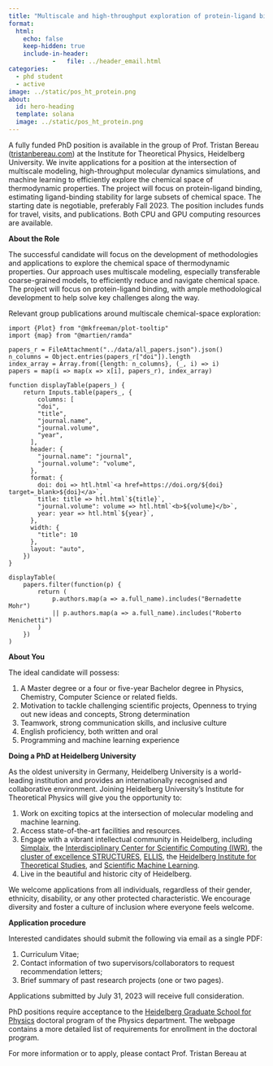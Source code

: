 ```yaml
---
title: "Multiscale and high-throughput exploration of protein-ligand binding"
format:
  html:
    echo: false
    keep-hidden: true
    include-in-header:
            -   file: ../header_email.html
categories:
  - phd student
  - active
image: ../static/pos_ht_protein.png
about:
  id: hero-heading
  template: solana
  image: ../static/pos_ht_protein.png
---
```



:::{#hero-heading}


:::

A fully funded PhD position is available in the group of Prof. Tristan Bereau ([tristanbereau.com](https://tristanbereau.com)) at the Institute for Theoretical Physics, Heidelberg University. We invite applications for a position at the intersection of multiscale modeling, high-throughput molecular dynamics simulations, and machine learning to efficiently explore the chemical space of thermodynamic properties. The project will focus on protein-ligand binding, estimating ligand-binding stability for large subsets of chemical space. The starting date is negotiable, preferably Fall 2023. The position includes funds for travel, visits, and publications. Both CPU and GPU computing resources are available.


**About the Role**

The successful candidate will focus on the development of methodologies and applications to explore the chemical space of thermodynamic properties. Our approach uses multiscale modeling, especially transferable coarse-grained models, to efficiently reduce and navigate chemical space. The project will focus on protein-ligand binding, with ample methodological development to help solve key challenges along the way.

Relevant group publications around multiscale chemical-space exploration:

```ojs
import {Plot} from "@mkfreeman/plot-tooltip"
import {map} from "@martien/ramda"

papers_r = FileAttachment("../data/all_papers.json").json()
n_columns = Object.entries(papers_r["doi"]).length
index_array = Array.from({length: n_columns}, (_, i) => i)
papers = map(i => map(x => x[i], papers_r), index_array)

function displayTable(papers_) {
    return Inputs.table(papers_, {
        columns: [
        "doi",
        "title",
        "journal.name",
        "journal.volume",
        "year",
      ],
      header: {
        "journal.name": "journal",
        "journal.volume": "volume",
      },
      format: {
        doi: doi => htl.html`<a href=https://doi.org/${doi} target=_blank>${doi}</a>`,
        title: title => htl.html`${title}`,
        "journal.volume": volume => htl.html`<b>${volume}</b>`,
        year: year => htl.html`${year}`,
      },
      width: {
        "title": 10
      },
      layout: "auto",
    })
}

displayTable(
    papers.filter(function(p) {
        return (
            p.authors.map(a => a.full_name).includes("Bernadette Mohr")
            || p.authors.map(a => a.full_name).includes("Roberto Menichetti")
        )
    })
)
```

**About You**

The ideal candidate will possess:

1. A Master degree or a four or five-year Bachelor degree in Physics, Chemistry, Computer Science or related fields.
1. Motivation to tackle challenging scientific projects, Openness to trying out new ideas and concepts, Strong determination
1. Teamwork, strong communication skills, and inclusive culture
1. English proficiency, both written and oral
1. Programming and machine learning experience

**Doing a PhD at Heidelberg University**

As the oldest university in Germany, Heidelberg University is a world-leading institution and provides an internationally recognised and collaborative environment. Joining Heidelberg University's Institute for Theoretical Physics will give you the opportunity to:

1. Work on exciting topics at the intersection of molecular modeling and machine learning.
1. Access state-of-the-art facilities and resources.
1. Engage with a vibrant intellectual community in Heidelberg, including [Simplaix](https://www.h-its.org/research/simplaix/), the [Interdisciplinary Center for Scientific Computing (IWR)](https://typo.iwr.uni-heidelberg.de/home), the [cluster of excellence STRUCTURES](https://www.structures.uni-heidelberg.de/index.php), [ELLIS](https://www.ellis-life-heidelberg.eu), the [Heidelberg Institute for Theoretical Studies](https://www.h-its.org), and [Scientific Machine Learning](https://www.mlai.uni-heidelberg.de/en).
1. Live in the beautiful and historic city of Heidelberg.

We welcome applications from all individuals, regardless of their gender, ethnicity, disability, or any other protected characteristic. We encourage diversity and foster a culture of inclusion where everyone feels welcome.

**Application procedure**

Interested candidates should submit the following via email as a single PDF:

1. Curriculum Vitae;
1. Contact information of two supervisors/collaborators to request recommendation letters;
1. Brief summary of past research projects (one or two pages).

Applications submitted by July 31, 2023 will receive full consideration.

PhD positions require acceptance to the [Heidelberg Graduate School for Physics](https://hgsfp.uni-heidelberg.de) doctoral program of the Physics department. The webpage contains a more detailed list of requirements for enrollment in the doctoral program.

For more information or to apply, please contact Prof. Tristan Bereau at <span id="email-placeholder"></span>


